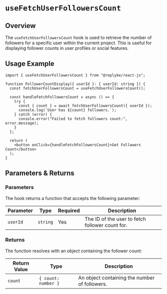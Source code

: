 # `useFetchUserFollowersCount`

## Overview

The `useFetchUserFollowersCount` hook is used to retrieve the number of followers for a specific user within the current project. This is useful for displaying follower counts in user profiles or social features.

## Usage Example

```tsx
import { useFetchUserFollowersCount } from "@replyke/react-js";

function FollowerCountDisplay({ userId }: { userId: string }) {
  const fetchUserFollowersCount = useFetchUserFollowersCount();

  const handleFetchFollowersCount = async () => {
    try {
      const { count } = await fetchUserFollowersCount({ userId });
      console.log(`User has ${count} followers.`);
    } catch (error) {
      console.error("Failed to fetch followers count:", error.message);
    }
  };

  return (
    <button onClick={handleFetchFollowersCount}>Get Followers Count</button>
  );
}
```

## Parameters & Returns

### Parameters

The hook returns a function that accepts the following parameter:

| Parameter | Type     | Required | Description                                     |
| --------- | -------- | -------- | ----------------------------------------------- |
| `userId`  | `string` | Yes      | The ID of the user to fetch follower count for. |

### Returns

The function resolves with an object containing the follower count:

| Return Value | Type                | Description                                   |
| ------------ | ------------------- | --------------------------------------------- |
| `count`      | `{ count: number }` | An object containing the number of followers. |
